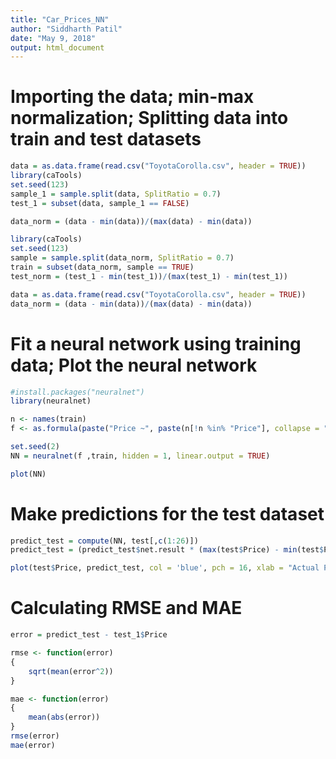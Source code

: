 ```yaml
---
title: "Car_Prices_NN"
author: "Siddharth Patil"
date: "May 9, 2018"
output: html_document
---
```


# Importing the data; min-max normalization; Splitting data into train and test datasets
```r
data = as.data.frame(read.csv("ToyotaCorolla.csv", header = TRUE))
library(caTools)
set.seed(123)
sample_1 = sample.split(data, SplitRatio = 0.7)
test_1 = subset(data, sample_1 == FALSE)

data_norm = (data - min(data))/(max(data) - min(data))

library(caTools)
set.seed(123)
sample = sample.split(data_norm, SplitRatio = 0.7)
train = subset(data_norm, sample == TRUE)
test_norm = (test_1 - min(test_1))/(max(test_1) - min(test_1))

data = as.data.frame(read.csv("ToyotaCorolla.csv", header = TRUE))
data_norm = (data - min(data))/(max(data) - min(data))

```


# Fit a neural network using training data; Plot the neural network
```r
#install.packages("neuralnet")
library(neuralnet)

n <- names(train)
f <- as.formula(paste("Price ~", paste(n[!n %in% "Price"], collapse = " + ")))

set.seed(2)
NN = neuralnet(f ,train, hidden = 1, linear.output = TRUE)

plot(NN)
```

# Make predictions for the test dataset
```r
predict_test = compute(NN, test[,c(1:26)])
predict_test = (predict_test$net.result * (max(test$Price) - min(test$Price))) + min(test$Price)

plot(test$Price, predict_test, col = 'blue', pch = 16, xlab = "Actual Price", ylab = "Predicted Price")

```

# Calculating RMSE and MAE
```r
error = predict_test - test_1$Price

rmse <- function(error)
{
    sqrt(mean(error^2))
}

mae <- function(error)
{
    mean(abs(error))
}
rmse(error)
mae(error)
```

